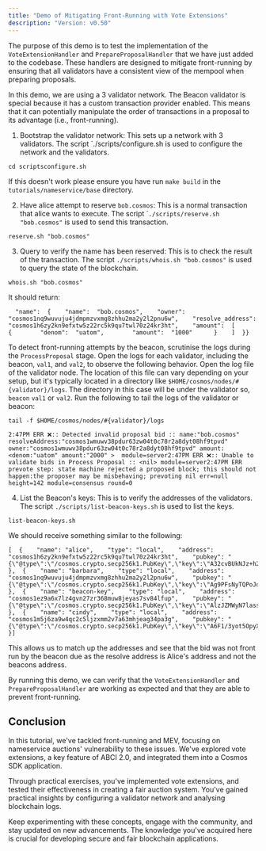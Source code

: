 ```yaml
---
title: "Demo of Mitigating Front-Running with Vote Extensions"
description: "Version: v0.50"
---
```


The purpose of this demo is to test the implementation of the `VoteExtensionHandler` and `PrepareProposalHandler` that we have just added to the codebase. These handlers are designed to mitigate front-running by ensuring that all validators have a consistent view of the mempool when preparing proposals.

In this demo, we are using a 3 validator network. The Beacon validator is special because it has a custom transaction provider enabled. This means that it can potentially manipulate the order of transactions in a proposal to its advantage (i.e., front-running).

1. Bootstrap the validator network: This sets up a network with 3 validators. The script \`./scripts/configure.sh is used to configure the network and the validators.

```
cd scriptsconfigure.sh
```

If this doesn't work please ensure you have run `make build` in the `tutorials/nameservice/base` directory.

2. Have alice attempt to reserve `bob.cosmos`: This is a normal transaction that alice wants to execute. The script \``./scripts/reserve.sh "bob.cosmos"` is used to send this transaction.

```
reserve.sh "bob.cosmos"
```

3. Query to verify the name has been reserved: This is to check the result of the transaction. The script `./scripts/whois.sh "bob.cosmos"` is used to query the state of the blockchain.

```
whois.sh "bob.cosmos"
```

It should return:

```
  "name":  {    "name":  "bob.cosmos",    "owner":  "cosmos1nq9wuvuju4jdmpmzvxmg8zhhu2ma2y2l2pnu6w",    "resolve_address":  "cosmos1h6zy2kn9efxtw5z22rc5k9qu7twl70z24kr3ht",    "amount":  [      {        "denom":  "uatom",        "amount":  "1000"      }    ]  }}
```

To detect front-running attempts by the beacon, scrutinise the logs during the `ProcessProposal` stage. Open the logs for each validator, including the beacon, `val1`, and `val2`, to observe the following behavior. Open the log file of the validator node. The location of this file can vary depending on your setup, but it's typically located in a directory like `$HOME/cosmos/nodes/#{validator}/logs`. The directory in this case will be under the validator so, `beacon` `val1` or `val2`. Run the following to tail the logs of the validator or beacon:

```
tail -f $HOME/cosmos/nodes/#{validator}/logs
```

```
2:47PM ERR ❌️:: Detected invalid proposal bid :: name:"bob.cosmos" resolveAddress:"cosmos1wmuwv38pdur63zw04t0c78r2a8dyt08hf9tpvd" owner:"cosmos1wmuwv38pdur63zw04t0c78r2a8dyt08hf9tpvd" amount:<denom:"uatom" amount:"2000" >  module=server2:47PM ERR ❌️:: Unable to validate bids in Process Proposal :: <nil> module=server2:47PM ERR prevote step: state machine rejected a proposed block; this should not happen:the proposer may be misbehaving; prevoting nil err=null height=142 module=consensus round=0
```

4. List the Beacon's keys: This is to verify the addresses of the validators. The script `./scripts/list-beacon-keys.sh` is used to list the keys.

```
list-beacon-keys.sh
```

We should receive something similar to the following:

```
[  {    "name": "alice",    "type": "local",    "address": "cosmos1h6zy2kn9efxtw5z22rc5k9qu7twl70z24kr3ht",    "pubkey": "{\"@type\":\"/cosmos.crypto.secp256k1.PubKey\",\"key\":\"A32cvBUkNJz+h2vld4A5BxvU5Rd+HyqpR3aGtvEhlm4C\"}"  },  {    "name": "barbara",    "type": "local",    "address": "cosmos1nq9wuvuju4jdmpmzvxmg8zhhu2ma2y2l2pnu6w",    "pubkey": "{\"@type\":\"/cosmos.crypto.secp256k1.PubKey\",\"key\":\"Ag9PFsNyTQPoJdbyCWia5rZH9CrvSrjMsk7Oz4L3rXQ5\"}"  },  {    "name": "beacon-key",    "type": "local",    "address": "cosmos1ez9a6x7lz4gvn27zr368muw8jeyas7sv84lfup",    "pubkey": "{\"@type\":\"/cosmos.crypto.secp256k1.PubKey\",\"key\":\"AlzJZMWyN7lass710TnAhyuFKAFIaANJyw5ad5P2kpcH\"}"  },  {    "name": "cindy",    "type": "local",    "address": "cosmos1m5j6za9w4qc2c5ljzxmm2v7a63mhjeag34pa3g",    "pubkey": "{\"@type\":\"/cosmos.crypto.secp256k1.PubKey\",\"key\":\"A6F1/3yot5OpyXoSkBbkyl+3rqBkxzRVSJfvSpm/AvW5\"}"  }]
```

This allows us to match up the addresses and see that the bid was not front run by the beacon due as the resolve address is Alice's address and not the beacons address.

By running this demo, we can verify that the `VoteExtensionHandler` and `PrepareProposalHandler` are working as expected and that they are able to prevent front-running.

## Conclusion[​](#conclusion "Direct link to Conclusion")

In this tutorial, we've tackled front-running and MEV, focusing on nameservice auctions' vulnerability to these issues. We've explored vote extensions, a key feature of ABCI 2.0, and integrated them into a Cosmos SDK application.

Through practical exercises, you've implemented vote extensions, and tested their effectiveness in creating a fair auction system. You've gained practical insights by configuring a validator network and analysing blockchain logs.

Keep experimenting with these concepts, engage with the community, and stay updated on new advancements. The knowledge you've acquired here is crucial for developing secure and fair blockchain applications.
